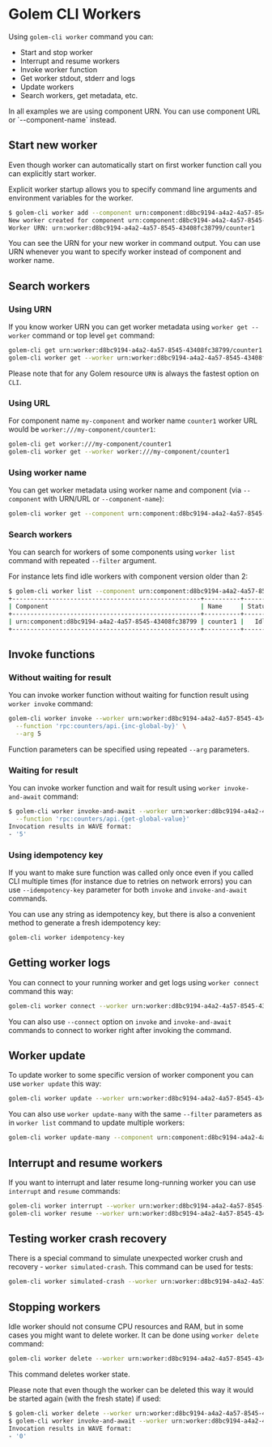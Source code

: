
# Golem CLI Workers

Using `golem-cli worker` command you can:

- Start and stop worker
- Interrupt and resume workers
- Invoke worker function
- Get worker stdout, stderr and logs
- Update workers
- Search workers, get metadata, etc.

<Callout>
  In all examples we are using component URN. You can use component URL or `--component-name`
  instead.
</Callout>

## Start new worker

Even though worker can automatically start on first worker function call you can explicitly start worker.

Explicit worker startup allows you to specify command line arguments and environment variables for the worker.

```bash
$ golem-cli worker add --component urn:component:d8bc9194-a4a2-4a57-8545-43408fc38799 --worker-name counter1 --env A=1 --env B=2 arg1 arg2
New worker created for component urn:component:d8bc9194-a4a2-4a57-8545-43408fc38799, with name counter1.
Worker URN: urn:worker:d8bc9194-a4a2-4a57-8545-43408fc38799/counter1
```

You can see the URN for your new worker in command output. You can use URN whenever you want to specify worker instead of component and worker name.

## Search workers

### Using URN

If you know worker URN you can get worker metadata using `worker get --worker` command or top level `get` command:

```bash
golem-cli get urn:worker:d8bc9194-a4a2-4a57-8545-43408fc38799/counter1
golem-cli worker get --worker urn:worker:d8bc9194-a4a2-4a57-8545-43408fc38799/counter1
```

Please note that for any Golem resource `URN` is always the fastest option on `CLI`.

### Using URL

For component name `my-component` and worker name `counter1` worker URL would be `worker:///my-component/counter1`:

```bash
golem-cli get worker:///my-component/counter1
golem-cli worker get --worker worker:///my-component/counter1
```

### Using worker name

You can get worker metadata using worker name and component (via `--component` with URN/URL or `--component-name`):

```bash
golem-cli worker get --component urn:component:d8bc9194-a4a2-4a57-8545-43408fc38799 --worker-name counter1
```

### Search workers

You can search for workers of some components using `worker list` command with repeated `--filter` argument.

For instance lets find idle workers with component version older than 2:

```bash
$ golem-cli worker list --component urn:component:d8bc9194-a4a2-4a57-8545-43408fc38799 --filter "status = Idle" --filter "version < 2"
+----------------------------------------------------+----------+--------+-------------------+
| Component                                          | Name     | Status | Component version |
+----------------------------------------------------+----------+--------+-------------------+
| urn:component:d8bc9194-a4a2-4a57-8545-43408fc38799 | counter1 |   Idle |                 1 |
+----------------------------------------------------+----------+--------+-------------------+
```

## Invoke functions

### Without waiting for result

You can invoke worker function without waiting for function result using `worker invoke` command:

```bash
golem-cli worker invoke --worker urn:worker:d8bc9194-a4a2-4a57-8545-43408fc38799/counter1 \
  --function 'rpc:counters/api.{inc-global-by}' \
  --arg 5
```

Function parameters can be specified using repeated `--arg` parameters.

### Waiting for result

You can invoke worker function and wait for result using `worker invoke-and-await` command:

```bash
$ golem-cli worker invoke-and-await --worker urn:worker:d8bc9194-a4a2-4a57-8545-43408fc38799/counter1 \
  --function 'rpc:counters/api.{get-global-value}'
Invocation results in WAVE format:
- '5'
```

### Using idempotency key

If you want to make sure function was called only once even if you called CLI multiple times (for instance due to retries on network errors) you can use `--idempotency-key` parameter for both `invoke` and `invoke-and-await` commands.

You can use any string as idempotency key, but there is also a convenient method to generate a fresh idempotency key:

```bash filename="Terminal" copy
golem-cli worker idempotency-key
```

## Getting worker logs

You can connect to your running worker and get logs using `worker connect` command this way:

```bash
golem-cli worker connect --worker urn:worker:d8bc9194-a4a2-4a57-8545-43408fc38799/counter1
```

You can also use `--connect` option on `invoke` and `invoke-and-await` commands to connect to worker right after invoking the command.

## Worker update

To update worker to some specific version of worker component you can use `worker update` this way:

```bash
golem-cli worker update --worker urn:worker:d8bc9194-a4a2-4a57-8545-43408fc38799/counter1 --target-version 2 --mode auto
```

You can also use `worker update-many` with the same `--filter` parameters as in `worker list` command to update multiple workers:

```bash
golem-cli worker update-many --component urn:component:d8bc9194-a4a2-4a57-8545-43408fc38799 --filter 'version < 2' --target-version 2 --mode auto
```

## Interrupt and resume workers

If you want to interrupt and later resume long-running worker you can use `interrupt` and `resume` commands:

```bash
golem-cli worker interrupt --worker urn:worker:d8bc9194-a4a2-4a57-8545-43408fc38799/counter1
golem-cli worker resume --worker urn:worker:d8bc9194-a4a2-4a57-8545-43408fc38799/counter1
```

## Testing worker crash recovery

There is a special command to simulate unexpected worker crush and recovery - `worker simulated-crash`. This command can be used for tests:

```bash
golem-cli worker simulated-crash --worker urn:worker:d8bc9194-a4a2-4a57-8545-43408fc38799/counter1
```

## Stopping workers

Idle worker should not consume CPU resources and RAM, but in some cases you might want to delete worker. It can be done using `worker delete` command:

```bash
golem-cli worker delete --worker urn:worker:d8bc9194-a4a2-4a57-8545-43408fc38799/counter1
```

This command deletes worker state.

Please note that even though the worker can be deleted this way it would be started again (with the fresh state) if used:

```bash
$ golem-cli worker delete --worker urn:worker:d8bc9194-a4a2-4a57-8545-43408fc38799/counter1
$ golem-cli worker invoke-and-await --worker urn:worker:d8bc9194-a4a2-4a57-8545-43408fc38799/counter1 --function 'rpc:counters/api.{get-global-value}'
Invocation results in WAVE format:
- '0'
```
